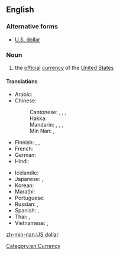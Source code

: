 ==English==

===Alternative forms===
* [[U.S. dollar]]

===Noun===
{{en-noun|head=[[US]] [[dollar]]}}
{{wikipedia|United States dollar}}

# the [[official]] [[currency]] of the [[United States]]

====Translations====
{{trans-top|official currency of the United States}}
* Arabic: {{t|ar|دُولَار أَمْرِيكِيّ|m|tr=dōlār ʾamrīkiyy}}
* Chinese:
*: Cantonese: {{t|yue|美元|tr=mei6 jyun4|sc=Hani}}, {{t|yue|美圓|sc=Hani}}, {{t|yue|美圆|tr=mei6 jyun4|sc=Hani}}, {{t|yue|美金|tr=mei6 gam1|sc=Hani}}
*: Hakka: {{t|hak|美金|tr=Mî-kîm|sc=Hani}}
*: Mandarin: {{t+|cmn|美元|tr=Měiyuán|sc=Hani}}, {{t+|cmn|美圓|sc=Hani}}, {{t+|cmn|美圆|tr=Měiyuán|sc=Hani}}, {{t+|cmn|美金|tr=Měijīn|sc=Hani}}
*: Min Nan: {{t|nan|美元|tr=Bí-gôan|sc=Hani}}, {{t+|nan|美金|tr=Bí-kim|sc=Hani}}
* Finnish: {{t|fi|Yhdysvaltain dollari}},  {{t+|fi|dollari}},  {{t|fi|US-dollari}}
* French: {{t|fr|dollar américain|m}}
* German: {{t+|de|US-Dollar|m}}
* Hindi: {{t|hi|अमेरिकी डॉलर|m|sc=Deva}}
{{trans-mid}}
* Icelandic: {{t|is|bandaríkjadalur}}
* Japanese: {{t|ja|アメリカ・ドル|tr=Amerika-doru}},  {{t|ja|米ドル|tr=Bei-doru}}
* Korean: {{t|ko|^미국 달러|sc=Kore}}
* Marathi: {{t|mr|अमेरिकन डॉलर|m|sc=Deva}}
* Portuguese: {{t|pt|dólar americano|m}}
* Russian: {{t|ru|америка́нский до́ллар|m}}, {{t|ru|до́ллар США|m}}
* Spanish: {{t|es|dólar de EE.UU.|m}},  {{t|es|dólar americano|m}}
* Thai: {{t|th|ดอลลาร์สหรัฐ|tr=donlâat ràt|sc=Thai}}, {{t|th|ดอลลาร์อเมริกัน|tr=donlâa amayrígan|sc=Thai}}
* Vietnamese: {{t|vi|đô-la Mỹ}},  {{t|vi|đồng Mỹ}}
{{trans-bottom}}

[[Category:en:Currency]]

[[zh-min-nan:US dollar]]